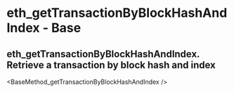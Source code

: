 # eth_getTransactionByBlockHashAndIndex  - Base

## eth_getTransactionByBlockHashAndIndex. Retrieve a transaction by block hash and index


<BaseMethod_getTransactionByBlockHashAndIndex  />
